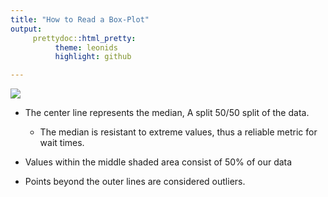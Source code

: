 ```yaml
---
title: "How to Read a Box-Plot"
output: 
     prettydoc::html_pretty:
          theme: leonids
          highlight: github

---
```


![](C:\Users\19392516\Documents\GitHub\Docs\Box Plot Image.png)



* The center line represents the median, A split 50/50 split of the data. 
     - The median is resistant to extreme values, thus a reliable metric for wait times.


* Values within the middle shaded area consist of 50% of our data


* Points beyond the outer lines are considered outliers.







